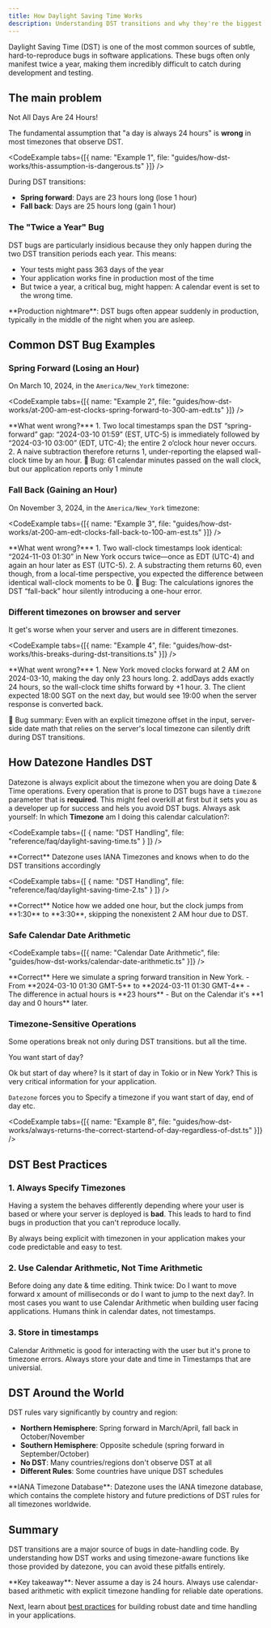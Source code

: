 ```yaml
---
title: How Daylight Saving Time Works
description: Understanding DST transitions and why they're the biggest source of hard-to-find date bugs in applications
---
```




Daylight Saving Time (DST) is one of the most common sources of subtle, hard-to-reproduce bugs in software applications. These bugs often only manifest twice a year, making them incredibly difficult to catch during development and testing.

## The main problem

<Callout type="error">
Not All Days Are 24 Hours!
</Callout>
 

The fundamental assumption that "a day is always 24 hours" is **wrong** in most timezones that observe DST.

<CodeExample tabs={[{ name: "Example 1", file: "guides/how-dst-works/this-assumption-is-dangerous.ts" }]} />

During DST transitions:
- **Spring forward**: Days are 23 hours long (lose 1 hour)
- **Fall back**: Days are 25 hours long (gain 1 hour)

### The "Twice a Year" Bug

DST bugs are particularly insidious because they only happen during the two DST transition periods each year. This means:

- Your tests might pass 363 days of the year
- Your application works fine in production most of the time
- But twice a year, a critical bug, might happen: A calendar event is set to the wrong time.

<Callout type="info">
**Production nightmare**: DST bugs often appear suddenly in production, typically in the middle of the night when you are asleep.
</Callout>

## Common DST Bug Examples

### Spring Forward (Losing an Hour)

On March 10, 2024, in the `America/New_York` timezone:

<CodeExample tabs={[{ name: "Example 2", file: "guides/how-dst-works/at-200-am-est-clocks-spring-forward-to-300-am-edt.ts" }]} />

<Callout type="error">
**What went wrong?***
1. Two local timestamps span the DST “spring-forward” gap: “2024-03-10 01:59” (EST, UTC-5) is immediately followed by “2024-03-10 03:00” (EDT, UTC-4); the entire 2 o’clock hour never occurs.
2. A naive subtraction therefore returns 1, under-reporting the elapsed wall-clock time by an hour.
🐞 Bug: 61 calendar minutes passed on the wall clock, but our application reports only 1 minute
</Callout>

### Fall Back (Gaining an Hour)

On November 3, 2024, in the `America/New_York` timezone:

<CodeExample tabs={[{ name: "Example 3", file: "guides/how-dst-works/at-200-am-edt-clocks-fall-back-to-100-am-est.ts" }]} />

<Callout type="error">
**What went wrong?***
1. Two wall-clock timestamps look identical: “2024-11-03 01:30” in New York occurs twice—once as EDT (UTC-4) and again an hour later as EST (UTC-5).
2. A substracting them returns 60, even though, from a local-time perspective, you expected the difference between identical wall-clock moments to be 0.
🐞 Bug: The calculations ignores the DST “fall-back” hour silently introducing a ­one-hour error.
</Callout>

### Different timezones on browser and server

It get's worse when your server and users are in different timezones.

<CodeExample tabs={[{ name: "Example 4", file: "guides/how-dst-works/this-breaks-during-dst-transitions.ts" }]} />

<Callout type="error">
**What went wrong?***
1. New York moved clocks forward at 2 AM on 2024-03-10, making the day only 23 hours long.
2. addDays adds exactly 24 hours, so the wall-clock time shifts forward by +1 hour.
3. The client expected 18:00 SGT on the next day, but would see 19:00 when the server response is converted back.

🐞 Bug summary: Even with an explicit timezone offset in the input, server-side date math that relies on
   the server's local timezone can silently drift during DST transitions.
</Callout>

## How Datezone Handles DST

Datezone is always explicit about the timezone when you are doing Date & Time operations. 
Every operation that is prone to DST bugs have a `timezone` parameter that is **required**.
This might feel overkill at first but it sets you as a developer up for success and hels you avoid DST bugs.
Always ask yourself: In which **Timezone** am I doing this calendar calculation?:

<CodeExample tabs={[
  { name: "DST Handling", file: "reference/faq/daylight-saving-time.ts" }
]} />

<Callout type="info">
**Correct**
Datezone uses IANA Timezones and knows when to do the DST transitions accordingly
</Callout>


<CodeExample tabs={[
  { name: "DST Handling", file: "reference/faq/daylight-saving-time-2.ts" }
]} />


<Callout type="info">
**Correct**
Notice how we added one hour, but the clock jumps from **1:30** to **3:30**, skipping the nonexistent 2 AM hour due to DST.
</Callout>

### Safe Calendar Date Arithmetic

<CodeExample tabs={[{ name: "Calendar Date Arithmetic", file: "guides/how-dst-works/calendar-date-arithmetic.ts" }]} />

<Callout type="info">
**Correct**
Here we simulate a spring forward transition in New York. 
- From **2024-03-10 01:30 GMT-5** to **2024-03-11 01:30 GMT-4**
- The difference in actual hours is **23 hours**
- But on the Calendar it's **1 day and 0 hours** later.
</Callout>


### Timezone-Sensitive Operations

Some operations break not only during DST transitions. but all the time.

You want start of day? 

Ok but start of day where? Is it start of day in Tokio or in New York?
This is very critical information for your application.

`Datezone` forces you to Specify a timezone if you want start of day, end of day etc.

<CodeExample tabs={[{ name: "Example 8", file: "guides/how-dst-works/always-returns-the-correct-startend-of-day-regardless-of-dst.ts" }]} />

## DST Best Practices

### 1. Always Specify Timezones

Having a system the behaves differently depending where your user is based or where your server is deployed is **bad**.
This leads to hard to find bugs in production that you can't reproduce locally.

By always being explicit with timezonen in your application makes your code predictable and easy to test. 

### 2. Use Calendar Arithmetic, Not Time Arithmetic

Before doing any date & time editing. Think twice: Do I want to move forward x amount of milliseconds or do I want to jump to the next day?.
In most cases you want to use Calendar Arithmetic when building user facing applications. Humans think in calendar dates, not timestamps.

### 3. Store in timestamps

Calendar Arithmetic is good for interacting with the user but it's prone to timezone errors. 
Always store your date and time in Timestamps that are universial.

## DST Around the World

DST rules vary significantly by country and region:

- **Northern Hemisphere**: Spring forward in March/April, fall back in October/November
- **Southern Hemisphere**: Opposite schedule (spring forward in September/October)
- **No DST**: Many countries/regions don't observe DST at all
- **Different Rules**: Some countries have unique DST schedules

<Callout type="info">
**IANA Timezone Database**: Datezone uses the IANA timezone database, which contains the complete history and future predictions of DST rules for all timezones worldwide.
</Callout>

## Summary

DST transitions are a major source of bugs in date-handling code. By understanding how DST works and using timezone-aware functions like those provided by datezone, you can avoid these pitfalls entirely.

<Callout type="success">
**Key takeaway**: Never assume a day is 24 hours. Always use calendar-based arithmetic with explicit timezone handling for reliable date operations.
</Callout>

Next, learn about [best practices](/docs/guides/best-practices) for building robust date and time handling in your applications.